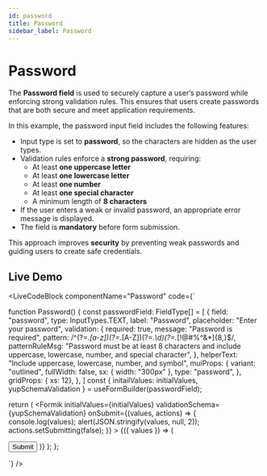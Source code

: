```yaml
---
id: password
title: Password
sidebar_label: Password
---
```



# Password
The **Password field** is used to securely capture a user’s password while enforcing strong validation rules. This ensures that users create passwords that are both secure and meet application requirements.  

In this example, the password input field includes the following features:

- Input type is set to **password**, so the characters are hidden as the user types.  
- Validation rules enforce a **strong password**, requiring:
  - At least **one uppercase letter**  
  - At least **one lowercase letter**  
  - At least **one number**  
  - At least **one special character**  
  - A minimum length of **8 characters**  
- If the user enters a weak or invalid password, an appropriate error message is displayed.  
- The field is **mandatory** before form submission.  

This approach improves **security** by preventing weak passwords and guiding users to create safe credentials.


## Live Demo
<LiveCodeBlock
  componentName="Password"
  code={`

function Password() {
  const passwordField: FieldType[] = [
  {
    field: "password",
    type: InputTypes.TEXT,
    label: "Password",
    placeholder: "Enter your password",
    validation: {
      required: true,
      message: "Password is required",
     pattern:
 /^(?=.*[a-z])(?=.*[A-Z])(?=.*\\d)(?=.*[!@#$%^&*])[A-Za-z\\d!@#$%^&*]{8,}$/,
      patternRuleMsg:
        "Password must be at least 8 characters and include uppercase, lowercase, number, and special character",
    },
    helperText: "Include uppercase, lowercase, number, and symbol",
    muiProps: {
      variant: "outlined",
      fullWidth: false,
      sx: { width: "300px" },
      type: "password",
    },
    gridProps: { xs: 12},
  },
]
  const { initailValues: initialValues, yupSchemaValidation } = useFormBuilder(passwordField);

  return (
    <Formik
      initialValues={initialValues}
      validationSchema={yupSchemaValidation}
      onSubmit={(values, actions) => {
        console.log(values);
        alert(JSON.stringify(values, null, 2));
        actions.setSubmitting(false);
      }}
    >
      {({ values }) => (
        <Form>
          <FormBuilder
            group="form"
            values={values}
            data-test="form"
            fields={passwordField}
          />
          <Box
            width="100%"
            display="flex"
            justifyContent="center"
            alignItems="center"
            mt={2}
          >
            <Button variant="solid" type="submit">
              Submit
            </Button>
          </Box>
        </Form>
      )}
    </Formik>
  );
};


`}
/>
